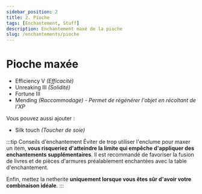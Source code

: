 ```yaml
---
sidebar_position: 2
title: 2. Pioche
tags: [Enchantement, Stuff]
description: Enchantement maxé de la pioche
slug: /enchantements/pioche
---
```


# Pioche maxée

* Efficiency V _(Efficacité)_
* Unreaking III _(Solidité)_
* Fortune III
* Mending _(Raccommodage)_ - _Permet de régénérer l'objet en récoltant de l'XP_

Vous pouvez aussi ajouter :
* Silk touch _(Toucher de soie)_

:::tip Conseils d'enchantement
Éviter de trop utiliser l'enclume pour maxer un item, **vous risqueriez d'atteindre la limite qui empêche d'appliquer des enchantements supplémentaires**.
Il est recommandé de favoriser la fusion de livres et de pièces d'armures préalablement enchantées avec la table d'enchantement.

Enfin, mettez la netherite **uniquement lorsque vous êtes sûr d'avoir votre combinaison idéale**.
:::